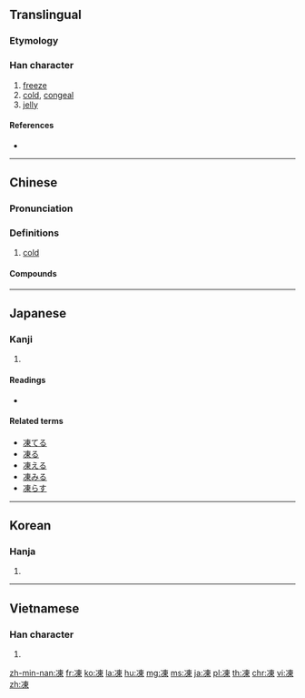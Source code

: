 {{also|冻}}
==Translingual==

===Etymology===
{{Han compound|冫|東|c1=s|c2=p|ls=psc}}

===Han character===
{{Han char|rn=15|rad=冫|as=08|sn=10|four=35196|canj=IMDW|ids=⿰[[冫]][[東]]}}

# [[freeze]]
# [[cold]], [[congeal]]
# [[jelly]]

====References====
* {{Han ref|kx=0132.460|dkj=01670|dj=0297.020|hdz=10298.070|uh=51CD|ud=20941|bh=ADE1|bd=44513}}

----

==Chinese==
{{zh-forms|s=冻}}

===Pronunciation===
{{zh-pron
|m=dòng
|c=dung3
|h=pfs=tung
|md=
|mn=
|w=
|mc=y
|oc=y
|cat=a
}}

===Definitions===
{{zh-hanzi}}

# [[cold]]

====Compounds====
{{der2
|{{zh-l|不凍}}
|{{zh-l|冷凍}}
|{{zh-l|凍傷}}
|{{zh-l|凍傷}}
|{{zh-l|凍原}}
|{{zh-l|凍土}}
|{{zh-l|凍害}}
|{{zh-l|凍害}}
|{{zh-l|凍寒}}
|{{zh-l|凍死}}
|{{zh-l|凍瘡}}
|{{zh-l|凍瘡}}
|{{zh-l|凍石}}
|{{zh-l|凍結}}
|{{zh-l|凍結}}
|{{zh-l|凍肉}}
|{{zh-l|凍豆腐}}
|{{zh-l|凍餒}}
|{{zh-l|凍餒}}
|{{zh-l|果凍}}
|{{zh-l|肉凍}}
|{{zh-l|解凍}}
|{{zh-l|防凍}}
|{{zh-l|魚凍}}
}}

----

==Japanese==

===Kanji===
{{ja-kanji|grade=c|rs=冫}}

# {{defn|lang=ja|sort=冫08}}

====Readings====
* {{ja-readings|on=[[とう]] ([[tō]])|kun=[[こおる]] ([[凍る]], [[kōru]]), [[こごえる]] ([[凍える]], [[kogoeru]])}}

====Related terms====
* [[凍てる]]
* [[凍る]]
* [[凍える]]
* [[凍みる]]
* [[凍らす]]

----

==Korean==

===Hanja===
{{ko-hanja|hangeul=동|rv=dong|mr=tong}}

# {{defn|lang=ko|sort=冫08}}

----

==Vietnamese==

===Han character===
{{vi-hantu|[[đống]], [[đông]], [[gióng]], [[rúng]], [[đóng]]|rs=冫08}}

# {{defn|lang=vi|sort=冫08}}

[[zh-min-nan:凍]]
[[fr:凍]]
[[ko:凍]]
[[la:凍]]
[[hu:凍]]
[[mg:凍]]
[[ms:凍]]
[[ja:凍]]
[[pl:凍]]
[[th:凍]]
[[chr:凍]]
[[vi:凍]]
[[zh:凍]]